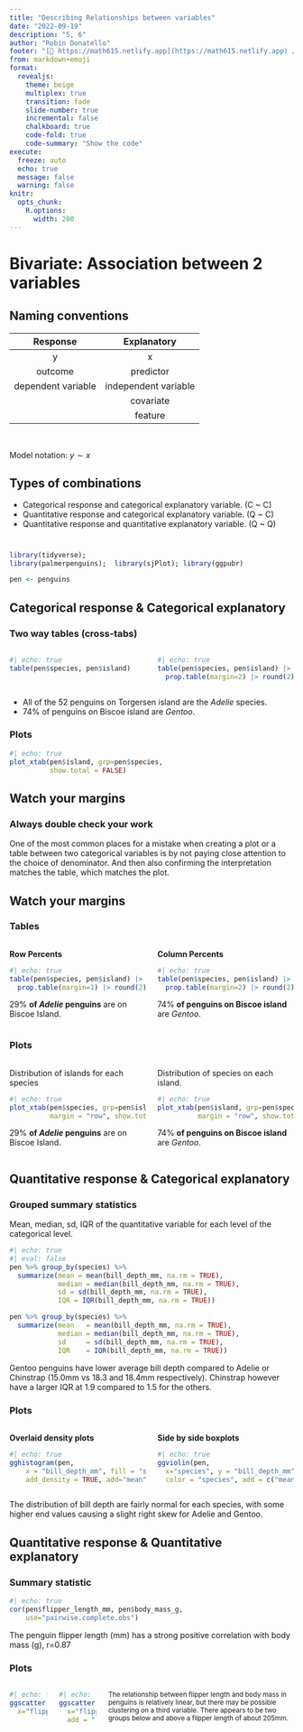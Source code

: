 ```yaml
---
title: "Describing Relationships between variables"
date: "2022-09-19"
description: "5, 6"
author: "Robin Donatello"
footer: "[🔗 https://math615.netlify.app](https://math615.netlify.app) / Describing  Relationships"
from: markdown+emoji
format: 
  revealjs:
    theme: beige
    multiplex: true
    transition: fade
    slide-number: true
    incremental: false 
    chalkboard: true
    code-fold: true
    code-summary: "Show the code"
execute:
  freeze: auto
  echo: true
  message: false
  warning: false
knitr:
  opts_chunk: 
    R.options:
      width: 200
---
```


# Bivariate: Association between 2 variables

## Naming conventions

|      Response      |     Explanatory      |
|:------------------:|:--------------------:|
|         y          |          x           |
|      outcome       |      predictor       |
| dependent variable | independent variable |
|                    |      covariate       |
|                    |       feature        |

\

Model notation: $y \sim x$

## Types of combinations

-   Categorical response and categorical explanatory variable. (C \~ C)
-   Quantitative response and categorical explanatory variable. (Q \~ C)
-   Quantitative response and quantitative explanatory variable. (Q \~ Q)

#  {background-image="images/penguins.png" background-size="60%"}

```r
library(tidyverse);
library(palmerpenguins);  library(sjPlot); library(ggpubr)

pen <- penguins
```

## Categorical response & Categorical explanatory

::: panel-tabset
### Two way tables (cross-tabs)

::: columns
::: {.column width="50%"}
```r
#| echo: true
table(pen$species, pen$island)
```
:::

::: {.column width="50%"}
```r
#| echo: true
table(pen$species, pen$island) |> 
  prop.table(margin=2) |> round(2)
```
:::
:::

-   All of the 52 penguins on Torgersen island are the *Adelie* species.
-   74% of penguins on Biscoe island are *Gentoo*.

### Plots

```r
#| echo: true
plot_xtab(pen$island, grp=pen$species, 
          show.total = FALSE)
```
:::

## Watch your margins 

:::{.callout-warning}
### Always double check your work 
One of the most common places for a mistake when creating a plot or a table between two categorical variables is by not paying close attention to the choice of denominator. And then also confirming the interpretation matches the table, which matches the plot. 
:::

## Watch your margins {.smaller}

::: panel-tabset
### Tables

::: columns
::: {.column width="50%"}
**Row Percents**

```r
#| echo: true
table(pen$species, pen$island) |> 
  prop.table(margin=1) |> round(2)
```

29% **of *Adelie* penguins** are on Biscoe Island.
:::

::: {.column width="50%"}
**Column Percents**

```r
#| echo: true
table(pen$species, pen$island) |> 
  prop.table(margin=2) |> round(2)
```

74% **of penguins on Biscoe island** are *Gentoo*.
:::
:::

### Plots

::: columns
::: {.column width="50%"}
Distribution of islands for each species

```r
#| echo: true
plot_xtab(pen$species, grp=pen$island, 
          margin = "row", show.total = FALSE)
```

29% **of *Adelie* penguins** are on Biscoe Island.
:::

::: {.column width="50%"}
Distribution of species on each island.

```r
#| echo: true
plot_xtab(pen$island, grp=pen$species, 
          margin = "row", show.total = FALSE)
```

74% **of penguins on Biscoe island** are *Gentoo*.
:::
:::
:::

## Quantitative response & Categorical explanatory {.smaller}

::: panel-tabset
### Grouped summary statistics

Mean, median, sd, IQR of the quantitative variable for each level of the categorical level.

```r
#| echo: true
#| eval: false
pen %>% group_by(species) %>% 
  summarize(mean = mean(bill_depth_mm, na.rm = TRUE), 
            median = median(bill_depth_mm, na.rm = TRUE), 
            sd = sd(bill_depth_mm, na.rm = TRUE), 
            IQR = IQR(bill_depth_mm, na.rm = TRUE))
```

```r
pen %>% group_by(species) %>% 
  summarize(mean   = mean(bill_depth_mm, na.rm = TRUE), 
            median = median(bill_depth_mm, na.rm = TRUE), 
            sd     = sd(bill_depth_mm, na.rm = TRUE), 
            IQR    = IQR(bill_depth_mm, na.rm = TRUE))
```

Gentoo penguins have lower average bill depth compared to Adelie or Chinstrap (15.0mm vs 18.3 and 18.4mm respectively). Chinstrap however have a larger IQR at 1.9 compared to 1.5 for the others.

### Plots

::: columns
::: {.column width="50%"}
**Overlaid density plots**

```r
#| echo: true
gghistogram(pen, 
    x = "bill_depth_mm", fill = "species", 
    add_density = TRUE, add="mean")
```
:::

::: {.column width="50%"}
**Side by side boxplots**

```r
#| echo: true
ggviolin(pen, 
  x="species", y = "bill_depth_mm", 
  color = "species", add = c("mean", "boxplot"))
```
:::
:::

The distribution of bill depth are fairly normal for each species, with some higher end values causing a slight right skew for Adelie and Gentoo.
:::

## Quantitative response & Quantitative explanatory

::: panel-tabset
### Summary statistic

```r
#| echo: true
cor(pen$flipper_length_mm, pen$body_mass_g, 
    use="pairwise.complete.obs")
```

The penguin flipper length (mm) has a strong positive correlation with body mass (g), r=0.87

### Plots

::: columns
::: {.column width="50%"}
```r
#| echo: true
ggscatter(pen, 
  x="flipper_length_mm", y = "body_mass_g")
```
:::

::: {.column width="50%"}
```r
#| echo: true
ggscatter(pen, 
  x="flipper_length_mm", y = "body_mass_g", 
  add = "loess", conf.int = TRUE)
```
:::

<small> The relationship between flipper length and body mass in penguins is relatively linear, but there may be possible clustering on a third variable. There appears to be two groups below and above a flipper length of about 205mm. </small>
:::
:::
